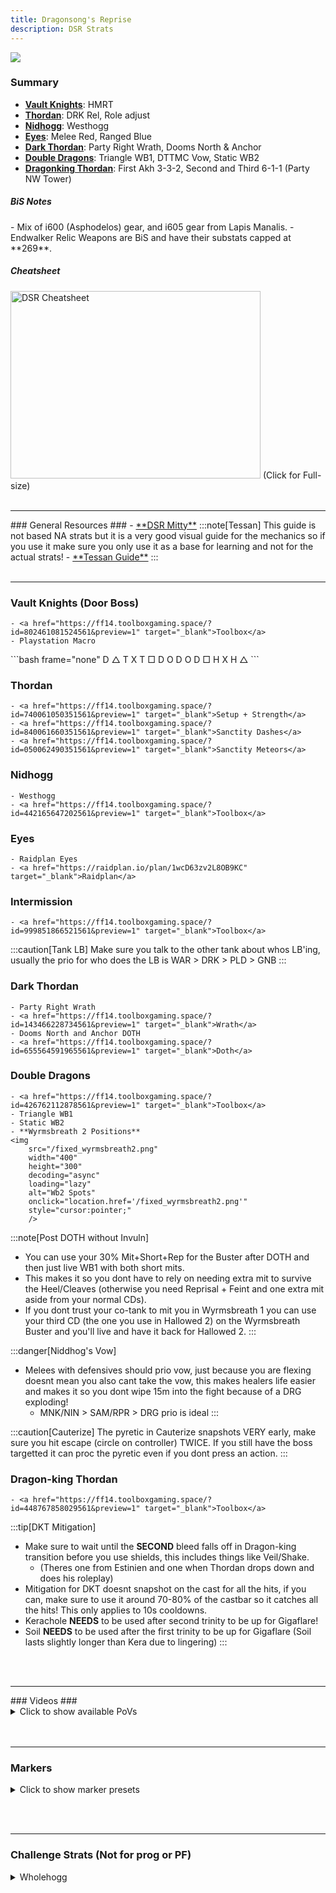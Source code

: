```yaml
---
title: Dragonsong's Reprise
description: DSR Strats
---
```


<body>
<img class="ulti-tooltip" src="/dkt.webp"/>

### Summary ###
- [**Vault Knights**](#vault-knights-door-boss): HMRT
- [**Thordan**](#thordan): DRK Rel, Role adjust
- [**Nidhogg**](#nidhogg): Westhogg
- [**Eyes**](#eyes): Melee Red, Ranged Blue
- [**Dark Thordan**](#dark-thordan): Party Right Wrath, Dooms North & Anchor
- [**Double Dragons**](#double-dragons): Triangle WB1, DTTMC Vow, Static WB2
- [**Dragonking Thordan**](#dragon-king-thordan): First Akh 3-3-2, Second and Third 6-1-1 (Party NW Tower)

<h5>BiS Notes</h5>
- Mix of i600 (Asphodelos) gear, and i605 gear from Lapis Manalis.
- Endwalker Relic Weapons are BiS and have their substats capped at **269**.

<h5>Cheatsheet</h5>
<img
    src="/dsrcheatsheet.png"
    width="400"
    height="300"
    decoding="async"
    loading="lazy"
    alt="DSR Cheatsheet"
    onclick="location.href='/dsrcheatsheet.png'"
    style="cursor:pointer;"
/>
(Click for Full-size)
<br></br>
<hr></hr>
### General Resources ###
- <a href="https://docs.google.com/spreadsheets/d/1sUEuFDGa_Qg4SYHo4y7b4oEvUGvmhkUMn2rPdXdWEo0/edit#gid=263338920" target="_blank">**DSR Mitty**</a>
:::note[Tessan]
This guide is not based NA strats but it is a very good visual guide for the mechanics so if you use it make sure you only use it as a base for learning and not for the actual strats!
- <a href="https://www.youtube.com/watch?v=A-P1eXE18ko" target="_blank">**Tessan Guide**</a>
:::
<br></br>
<hr></hr>

### Vault Knights (Door Boss) ### 
    - <a href="https://ff14.toolboxgaming.space/?id=802461081524561&preview=1" target="_blank">Toolbox</a>
    - Playstation Macro

<div class="dkt-macro">
    ```bash frame="none"
    D △   T X   T □ 
    D O         D O 
    D □   H X   H △
    ```
</div>

### Thordan ### 
    - <a href="https://ff14.toolboxgaming.space/?id=740061050351561&preview=1" target="_blank">Setup + Strength</a>
    - <a href="https://ff14.toolboxgaming.space/?id=840061660351561&preview=1" target="_blank">Sanctity Dashes</a>
    - <a href="https://ff14.toolboxgaming.space/?id=050062490351561&preview=1" target="_blank">Sanctity Meteors</a>

### Nidhogg ### 
    - Westhogg
    - <a href="https://ff14.toolboxgaming.space/?id=442165647202561&preview=1" target="_blank">Toolbox</a>

### Eyes ### 
    - Raidplan Eyes
    - <a href="https://raidplan.io/plan/1wcD63zv2L8OB9KC" target="_blank">Raidplan</a>

### Intermission ### 
    - <a href="https://ff14.toolboxgaming.space/?id=999851866521561&preview=1" target="_blank">Toolbox</a>
:::caution[Tank LB]
    Make sure you talk to the other tank about whos LB'ing, usually the prio for who does the LB is WAR > DRK > PLD > GNB
:::

### Dark Thordan ### 
    - Party Right Wrath
    - <a href="https://ff14.toolboxgaming.space/?id=143466228734561&preview=1" target="_blank">Wrath</a>
    - Dooms North and Anchor DOTH
    - <a href="https://ff14.toolboxgaming.space/?id=655564591965561&preview=1" target="_blank">Doth</a>

### Double Dragons ### 
    - <a href="https://ff14.toolboxgaming.space/?id=426762112878561&preview=1" target="_blank">Toolbox</a>
    - Triangle WB1
    - Static WB2
    - **Wyrmsbreath 2 Positions**
    <img
        src="/fixed_wyrmsbreath2.png"
        width="400"
        height="300"
        decoding="async"
        loading="lazy"
        alt="Wb2 Spots"
        onclick="location.href='/fixed_wyrmsbreath2.png'"
        style="cursor:pointer;"
        />

:::note[Post DOTH without Invuln]
- You can use your 30% Mit+Short+Rep for the Buster after DOTH and then just live WB1 with both short mits.
- This makes it so you dont have to rely on needing extra mit to survive the Heel/Cleaves (otherwise you need Reprisal + Feint and one extra mit aside from your normal CDs).
- If you dont trust your co-tank to mit you in Wyrmsbreath 1 you can use your third CD (the one you use in Hallowed 2) on the Wyrmsbreath Buster and you'll live and have it back for Hallowed 2.
:::

:::danger[Niddhog's Vow]
- Melees with defensives should prio vow, just because you are flexing doesnt mean you also cant take the vow, this makes healers life easier and makes it so you dont wipe 15m into the fight because of a DRG exploding!
    - MNK/NIN > SAM/RPR > DRG prio is ideal
:::

:::caution[Cauterize]
The pyretic in Cauterize snapshots VERY early, make sure you hit escape (circle on controller) TWICE. If you still have the boss targetted it can proc the pyretic even if you dont press an action.
:::

### Dragon-king Thordan ###

    - <a href="https://ff14.toolboxgaming.space/?id=448767858029561&preview=1" target="_blank">Toolbox</a>

:::tip[DKT Mitigation]
- Make sure to wait until the **SECOND** bleed falls off in Dragon-king transition before you use shields, this includes things like Veil/Shake.
    - (Theres one from Estinien and one when Thordan drops down and does his roleplay)
- Mitigation for DKT doesnt snapshot on the cast for all the hits, if you can, make sure to use it around 70-80% of the castbar so it catches all the hits! This only applies to 10s cooldowns.
- Kerachole **NEEDS** to be used after second trinity to be up for Gigaflare! 
- Soil **NEEDS** to be used after the first trinity to be up for Gigaflare (Soil lasts slightly longer than Kera due to lingering)
:::

<br></br>
<hr></hr>
### Videos ###

<details>
<summary>Click to show available PoVs</summary>
<p> WORK IN PROGRESS </p>
</details>
<br></br>
<hr></hr>

### Markers ###

<details>
<summary>Click to show marker presets</summary>


**Fight Markers**
```
{"Name":"DSR","MapID":788,"A":{"X":99.855,"Y":0.0,"Z":90.945,"ID":0,"Active":true},"B":{"X":114.277,"Y":0.0,"Z":87.155,"ID":1,"Active":true},"C":{"X":109.996,"Y":0.0,"Z":99.53,"ID":2,"Active":true},"D":{"X":114.097,"Y":0.0,"Z":113.67,"ID":3,"Active":true},"One":{"X":99.736,"Y":0.0,"Z":109.786,"ID":4,"Active":true},"Two":{"X":86.199,"Y":0.0,"Z":113.988,"ID":5,"Active":true},"Three":{"X":90.829,"Y":0.0,"Z":99.399,"ID":6,"Active":true},"Four":{"X":85.728,"Y":0.0,"Z":86.084,"ID":7,"Active":true}}
```
**PF Setup Markers:**

- P1 (Door Boss)

```
{"Name":"Door Boss","MapID":788,"A":{"X":93.331,"Y":0.0,"Z":103.162,"ID":0,"Active":true},"B":{"X":96.814,"Y":0.0,"Z":106.709,"ID":1,"Active":true},"C":{"X":103.22,"Y":0.0,"Z":106.669,"ID":2,"Active":true},"D":{"X":106.601,"Y":0.0,"Z":103.18,"ID":3,"Active":true},"One":{"X":93.138,"Y":0.0,"Z":96.407,"ID":4,"Active":true},"Two":{"X":96.841,"Y":0.0,"Z":93.281,"ID":5,"Active":true},"Three":{"X":103.441,"Y":0.0,"Z":93.119,"ID":6,"Active":true},"Four":{"X":106.664,"Y":0.0,"Z":96.403,"ID":7,"Active":true}}
```

- Strength Spots
```
{"Name":"Strength","MapID":788,"A":{"X":106.846,"Y":0.0,"Z":116.184,"ID":0,"Active":true},"B":{"X":107.397,"Y":0.0,"Z":118.676,"ID":1,"Active":true},"C":{"X":104.447,"Y":0.0,"Z":119.195,"ID":2,"Active":true},"D":{"X":109.116,"Y":0.0,"Z":117.392,"ID":3,"Active":true},"One":{"X":94.47,"Y":0.0,"Z":115.901,"ID":4,"Active":true},"Two":{"X":92.074,"Y":0.0,"Z":117.757,"ID":5,"Active":true},"Three":{"X":94.763,"Y":0.0,"Z":118.15,"ID":6,"Active":true},"Four":{"X":97.031,"Y":0.0,"Z":118.161,"ID":7,"Active":true}}
```

- Sanctity Spots
```
{"Name":"Sanctity","MapID":788,"A":{"X":0.0,"Y":0.0,"Z":0.0,"ID":0,"Active":false},"B":{"X":0.0,"Y":0.0,"Z":0.0,"ID":1,"Active":false},"C":{"X":0.0,"Y":0.0,"Z":0.0,"ID":2,"Active":false},"D":{"X":0.0,"Y":0.0,"Z":0.0,"ID":3,"Active":false},"One":{"X":99.362,"Y":0.0,"Z":114.586,"ID":4,"Active":true},"Two":{"X":101.827,"Y":0.0,"Z":117.677,"ID":5,"Active":true},"Three":{"X":97.304,"Y":0.0,"Z":117.619,"ID":6,"Active":true},"Four":{"X":98.707,"Y":0.0,"Z":119.762,"ID":7,"Active":true}}
```

- Death of the Heavens Conga
```
{"Name":"DOTH","MapID":788,"A":{"X":93.526,"Y":0.0,"Z":115.076,"ID":0,"Active":true},"B":{"X":96.365,"Y":0.0,"Z":114.982,"ID":1,"Active":true},"C":{"X":99.539,"Y":0.0,"Z":115.437,"ID":2,"Active":true},"D":{"X":102.014,"Y":0.0,"Z":115.455,"ID":3,"Active":true},"One":{"X":104.624,"Y":0.0,"Z":115.241,"ID":4,"Active":true},"Two":{"X":107.104,"Y":0.0,"Z":115.136,"ID":5,"Active":true},"Three":{"X":109.267,"Y":0.0,"Z":114.065,"ID":6,"Active":true},"Four":{"X":111.342,"Y":0.0,"Z":113.233,"ID":7,"Active":true}}
```

- Wyrmsbreath 1
```
{"Name":"WB1","MapID":788,"A":{"X":0.0,"Y":0.0,"Z":0.0,"ID":0,"Active":false},"B":{"X":0.0,"Y":0.0,"Z":0.0,"ID":1,"Active":false},"C":{"X":0.0,"Y":0.0,"Z":0.0,"ID":2,"Active":false},"D":{"X":0.0,"Y":0.0,"Z":0.0,"ID":3,"Active":false},"One":{"X":101.281,"Y":0.0,"Z":114.619,"ID":4,"Active":true},"Two":{"X":97.562,"Y":0.0,"Z":118.983,"ID":5,"Active":true},"Three":{"X":105.705,"Y":0.0,"Z":118.434,"ID":6,"Active":true},"Four":{"X":0.0,"Y":0.0,"Z":0.0,"ID":7,"Active":false}}
```

- Static Wyrmsbreath

```
{"Name":"Static WB2","MapID":788,"A":{"X":98.528,"Y":0.0,"Z":111.513,"ID":0,"Active":true},"B":{"X":99.416,"Y":0.0,"Z":119.375,"ID":1,"Active":true},"C":{"X":0.0,"Y":0.0,"Z":0.0,"ID":2,"Active":false},"D":{"X":0.0,"Y":0.0,"Z":0.0,"ID":3,"Active":false},"One":{"X":95.583,"Y":0.0,"Z":119.301,"ID":4,"Active":true},"Two":{"X":98.077,"Y":0.0,"Z":116.847,"ID":5,"Active":true},"Three":{"X":100.039,"Y":0.0,"Z":114.569,"ID":6,"Active":true},"Four":{"X":102.236,"Y":0.0,"Z":112.416,"ID":7,"Active":true}}
```
</details>

<br></br>
<hr></hr>

### Challenge Strats (Not for prog or PF) ###
<details>
<summary>Wholehogg</summary>
<iframe class="excalidraw" src="https://link.excalidraw.com/p/readonly/hlyKQ34t3yAJXlmR574R?darkMode=true" width="100%" min-height="5000px" style="border: none;"></iframe>
</details>
</body>